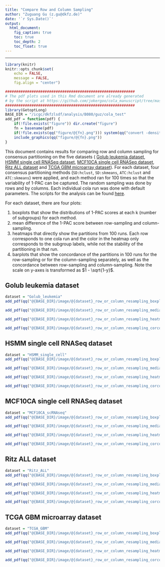 ```yaml
---
title: "Compare Row and Column Sampling"
author: "Zuguang Gu (z.gu@dkfz.de)"
date: '`r Sys.Date()`'
output:
  html_document:
    fig_caption: true
    toc: true
    toc_depth: 2
    toc_float: true
---
```


--------------------------------------------

```r
library(knitr)
knitr::opts_chunk$set(
    echo = FALSE,
    message = FALSE,
    fig.align = "center")
```

```r
###########################################################
# The pdf plots used in this Rmd document are already generated
# by the script at https://github.com/jokergoo/cola_manuscript/tree/master/test_row_column_resampling
###########################################################
library(GetoptLong)
BASE_DIR = "/icgc/dkfzlsdf/analysis/B080/guz/cola_test"
add_pdf = function(pdf) {
	if(!file.exists("figure")) dir.create("figure")
	fn = basename(pdf)
	if(!file.exists(qq("figure/@{fn}.png"))) system(qq("convert -density 300 @{pdf} figure/@{fn}.png"))
	include_graphics(qq("figure/@{fn}.png"))
}
```

This document contains results for comparing row and column sampling for
consensus partitioning on the five datasets ( [Golub leukemia
dataset](https://jokergoo.github.io/cola_examples/Golub_leukemia/), [HSMM
single cell RNASeq
dataset](https://jokergoo.github.io/cola_examples/HSMM_single_cell), [MCF10CA
single cell RNASeq
dataset](https://jokergoo.github.io/cola_examples/MCF10CA_scRNAseq), [Ritz ALL
dataset](https://jokergoo.github.io/cola_examples/Ritz_ALL) and [TCGA GBM
microarray dataset](https://jokergoo.github.io/cola_examples/TCGA_GBM)). For
each dataset, four consensus partitioning methods (`SD:hclust`, `SD:skmeans`,
`ATC:hclust` and `ATC:skmeans`) were applied, and each method ran for 100
times so that the variability of 1-PAC can be captured. The random sampling
was done by rows and by columns. Each individual cola run was done with
default parameters. The scripts for the analysis can be found
[here](https://github.com/jokergoo/cola_manuscript/tree/master/test_row_column_resampling).

For each dataset, there are four plots:

1. boxplots that show the distributions of 1-PAC scores at each k (number of subgroups) for each method.
2. mean difference of the 1-PAC score between row-sampling and column-sampling.
3. heatmaps that directly show the partitions from 100 runs. Each row corresponds to one cola run and 
   the color in the heatmap only corresponds to the subgroup labels, while not the stability of the partitioning in that run.
4. barplots that show the concordance of the partitions in 100 runs for the
   row-sampling or for the column-sampling separately, as well as the concordance
   between row-sampling and column-sampling. Note the scale on y-axes is transformed as $1 - \sqrt{1-y}$.

## Golub leukemia dataset

```r
dataset = "Golub_leukemia"
add_pdf(qq("@{BASE_DIR}/image/@{dataset}_row_or_column_resampling_boxplot.pdf"))
```

```r
add_pdf(qq("@{BASE_DIR}/image/@{dataset}_row_or_column_resampling_median_diff.pdf"))
```

```r
add_pdf(qq("@{BASE_DIR}/image/@{dataset}_row_or_column_resampling_heatmap.pdf"))
```

```r
add_pdf(qq("@{BASE_DIR}/image/@{dataset}_row_or_column_resampling_corcodance.pdf"))
```

## HSMM single cell RNASeq dataset

```r
dataset = "HSMM_single_cell"
add_pdf(qq("@{BASE_DIR}/image/@{dataset}_row_or_column_resampling_boxplot.pdf"))
```

```r
add_pdf(qq("@{BASE_DIR}/image/@{dataset}_row_or_column_resampling_median_diff.pdf"))
```

```r
add_pdf(qq("@{BASE_DIR}/image/@{dataset}_row_or_column_resampling_heatmap.pdf"))
```

```r
add_pdf(qq("@{BASE_DIR}/image/@{dataset}_row_or_column_resampling_corcodance.pdf"))
```


## MCF10CA single cell RNASeq dataset

```r
dataset = "MCF10CA_scRNAseq"
add_pdf(qq("@{BASE_DIR}/image/@{dataset}_row_or_column_resampling_boxplot.pdf"))
```

```r
add_pdf(qq("@{BASE_DIR}/image/@{dataset}_row_or_column_resampling_median_diff.pdf"))
```

```r
add_pdf(qq("@{BASE_DIR}/image/@{dataset}_row_or_column_resampling_heatmap.pdf"))
```

```r
add_pdf(qq("@{BASE_DIR}/image/@{dataset}_row_or_column_resampling_corcodance.pdf"))
```

## Ritz ALL dataset

```r
dataset = "Ritz_ALL"
add_pdf(qq("@{BASE_DIR}/image/@{dataset}_row_or_column_resampling_boxplot.pdf"))
```

```r
add_pdf(qq("@{BASE_DIR}/image/@{dataset}_row_or_column_resampling_median_diff.pdf"))
```

```r
add_pdf(qq("@{BASE_DIR}/image/@{dataset}_row_or_column_resampling_heatmap.pdf"))
```

```r
add_pdf(qq("@{BASE_DIR}/image/@{dataset}_row_or_column_resampling_corcodance.pdf"))
```


## TCGA GBM microarray dataset

```r
dataset = "TCGA_GBM"
add_pdf(qq("@{BASE_DIR}/image/@{dataset}_row_or_column_resampling_boxplot.pdf"))
```

```r
add_pdf(qq("@{BASE_DIR}/image/@{dataset}_row_or_column_resampling_median_diff.pdf"))
```

```r
add_pdf(qq("@{BASE_DIR}/image/@{dataset}_row_or_column_resampling_heatmap.pdf"))
```

```r
add_pdf(qq("@{BASE_DIR}/image/@{dataset}_row_or_column_resampling_corcodance.pdf"))
```


